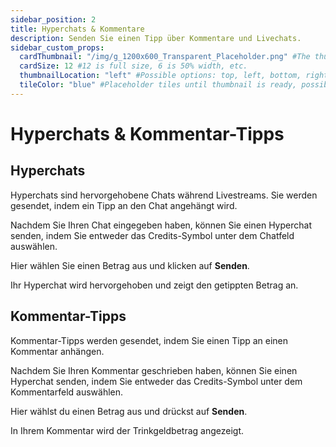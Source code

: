 ```yaml
---
sidebar_position: 2
title: Hyperchats & Kommentare
description: Senden Sie einen Tipp über Kommentare und Livechats.
sidebar_custom_props:
  cardThumbnail: "/img/g_1200x600_Transparent_Placeholder.png" #The thumbnail on the category card.
  cardSize: 12 #12 is full size, 6 is 50% width, etc.
  thumbnailLocation: "left" #Possible options: top, left, bottom, right, none
  tileColor: "blue" #Placeholder tiles until thumbnail is ready, possible options: blue, cream, darkpurple, lightpurple, mauve, orange, pink, none
---
```


# Hyperchats & Kommentar-Tipps

## Hyperchats

Hyperchats sind hervorgehobene Chats während Livestreams. Sie werden gesendet, indem ein Tipp an den Chat angehängt wird.

Nachdem Sie Ihren Chat eingegeben haben, können Sie einen Hyperchat senden, indem Sie entweder das Credits-Symbol unter dem Chatfeld auswählen.

Hier wählen Sie einen Betrag aus und klicken auf **Senden**.

Ihr Hyperchat wird hervorgehoben und zeigt den getippten Betrag an.

## Kommentar-Tipps

Kommentar-Tipps werden gesendet, indem Sie einen Tipp an einen Kommentar anhängen.

Nachdem Sie Ihren Kommentar geschrieben haben, können Sie einen Hyperchat senden, indem Sie entweder das Credits-Symbol unter dem Kommentarfeld auswählen.

Hier wählst du einen Betrag aus und drückst auf **Senden**.

In Ihrem Kommentar wird der Trinkgeldbetrag angezeigt.
